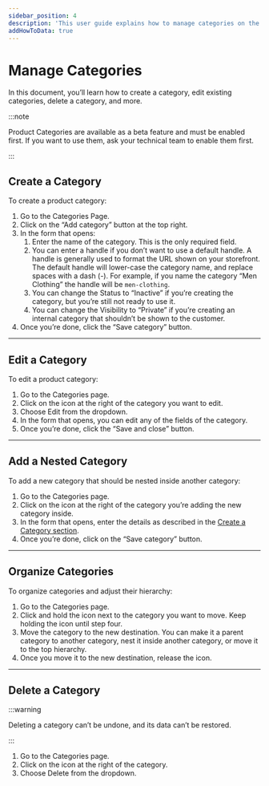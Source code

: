 ```yaml
---
sidebar_position: 4
description: 'This user guide explains how to manage categories on the InBzar Admin. Learn how to create a category, edit existing categories, delete a category, and more.'
addHowToData: true
---
```



# Manage Categories

In this document, you’ll learn how to create a category, edit existing categories, delete a category, and more.

:::note

Product Categories are available as a beta feature and must be enabled first. If you want to use them, ask your technical team to enable them first.

:::

## Create a Category

To create a product category:

1. Go to the Categories Page.
2. Click on the “Add category” button at the top right.
3. In the form that opens:
    1. Enter the name of the category. This is the only required field.
    2. You can enter a handle if you don’t want to use a default handle. A handle is generally used to format the URL shown on your storefront. The default handle will lower-case the category name, and replace spaces with a dash (-). For example, if you name the category “Men Clothing” the handle will be `men-clothing`.
    3. You can change the Status to “Inactive” if you’re creating the category, but you’re still not ready to use it.
    4. You can change the Visibility to “Private” if you’re creating an internal category that shouldn’t be shown to the customer.
4. Once you’re done, click the “Save category” button.

---

## Edit a Category

To edit a product category:

1. Go to the Categories page.
2. Click on the <UiIcon lightIcon="https://res.cloudinary.com/dza7lstvk/image/upload/v1667999308/Medusa%20Docs/UI%20Icons/1ordBC6_ssysel.png" darkIcon="https://res.cloudinary.com/dza7lstvk/image/upload/v1667999326/Medusa%20Docs/UI%20Icons/dSwWYBH_stzgoi.png" alt="three dots" /> icon at the right of the category you want to edit.
3. Choose Edit from the dropdown.
4. In the form that opens, you can edit any of the fields of the category.
5. Once you’re done, click the “Save and close” button.

---

## Add a Nested Category

To add a new category that should be nested inside another category:

1. Go to the Categories page.
2. Click on the <UiIcon lightIcon="https://res.cloudinary.com/dza7lstvk/image/upload/v1667999131/Medusa%20Docs/UI%20Icons/1hL8NiW_lqmjcq.png" darkIcon="https://res.cloudinary.com/dza7lstvk/image/upload/v1667999150/Medusa%20Docs/UI%20Icons/8LtkPqW_jyqz5i.png" alt="plus" /> icon at the right of the category you’re adding the new category inside.
3. In the form that opens, enter the details as described in the [Create a Category section](#create-a-category).
4. Once you’re done, click on the “Save category” button.

---

## Organize Categories

To organize categories and adjust their hierarchy:

1. Go to the Categories page.
2. Click and hold the <UiIcon lightIcon="https://res.cloudinary.com/dza7lstvk/image/upload/v1667999654/Medusa%20Docs/UI%20Icons/zp2QTbO_io0f7i.png" darkIcon="https://res.cloudinary.com/dza7lstvk/image/upload/v1667999668/Medusa%20Docs/UI%20Icons/ZPpOcvi_h14vyz.png" alt="grip" /> icon next to the category you want to move. Keep holding the icon until step four.
3. Move the category to the new destination. You can make it a parent category to another category, nest it inside another category, or move it to the top hierarchy.
4. Once you move it to the new destination, release the <UiIcon lightIcon="https://res.cloudinary.com/dza7lstvk/image/upload/v1667999654/Medusa%20Docs/UI%20Icons/zp2QTbO_io0f7i.png" darkIcon="https://res.cloudinary.com/dza7lstvk/image/upload/v1667999668/Medusa%20Docs/UI%20Icons/ZPpOcvi_h14vyz.png" alt="grip" /> icon.

---

## Delete a Category

:::warning

Deleting a category can’t be undone, and its data can’t be restored.

:::

1. Go to the Categories page.
2. Click on the <UiIcon lightIcon="https://res.cloudinary.com/dza7lstvk/image/upload/v1667999308/Medusa%20Docs/UI%20Icons/1ordBC6_ssysel.png" darkIcon="https://res.cloudinary.com/dza7lstvk/image/upload/v1667999326/Medusa%20Docs/UI%20Icons/dSwWYBH_stzgoi.png" alt="three dots" /> icon at the right of the category.
3. Choose Delete from the dropdown.
